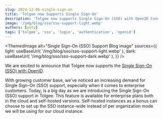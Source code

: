 ```yaml
---
slug: 2024-12-06-single-sign-on
title: 'Tolgee now Supports Single Sign-On'
description: 'Tolgee now supports Single Sign-On (SSO) with OpenID Connect.'
image: '/img/blog/sso/sso-support-light.webp'
authors: [anty]
tags: ['tolgee', 'sso', 'login', 'authentication', 'openid']
---
```



<ThemedImage
    alt="Single Sign-On (SSO) Support Blog image"
    sources={{
        light: useBaseUrl(
            '/img/blog/sso/sso-support-light.webp'
        ),
        dark: useBaseUrl(
            '/img/blog/sso/sso-support-dark.webp'
        ),
    }}
/>

We are excited to announce that Tolgee now supports the [Single Sign-On (SSO) with OpenID](/platform/sso/sso_getting_started).

<!--truncate-->

With growing customer base, we've noticed an increasing demand for Single Sign-On (SSO) support, especially when it comes to enterprise customers.
Today, is a big day as we are introducing the Single Sign-On (SSO) support in Tolgee. This feature is available for enterprise plans both in the cloud and self-hosted versions.
Self-hosted instances as a bonus can choose to set up the SSO instance-wide instead of per organization mode we will be using for our cloud instance.
